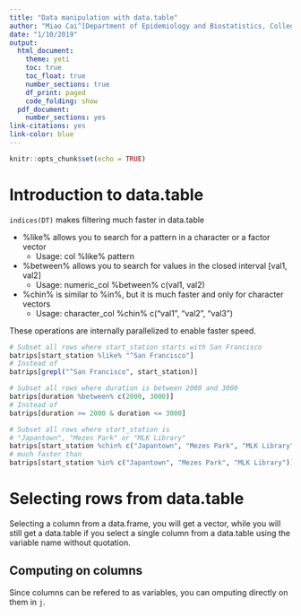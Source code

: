 ```yaml
---
title: "Data manipulation with data.table"
author: "Miao Cai^[Department of Epidemiology and Biostatistics, College for Public Health and Social Justice, Saint Louis University. Email: [miao.cai@slu.edu](miao.cai@slu.edu)]"
date: "1/10/2019"
output:
  html_document:
    theme: yeti
    toc: true
    toc_float: true
    number_sections: true
    df_print: paged
    code_folding: show
  pdf_document:
    number_sections: yes
link-citations: yes
link-color: blue
---
```


```r
knitr::opts_chunk$set(echo = TRUE)
```

# Introduction to data.table

`indices(DT)` makes filtering much faster in data.table

- %like% allows you to search for a pattern in a character or a factor vector
  - Usage: col %like% pattern
- %between% allows you to search for values in the closed interval [val1, val2]
  - Usage: numeric_col %between% c(val1, val2)
- %chin% is similar to %in%, but it is much faster and only for character vectors
  - Usage: character_col %chin% c("val1", "val2", "val3")

These operations are internally parallelized to enable faster speed.

```r
# Subset all rows where start_station starts with San Francisco
batrips[start_station %like% "^San Francisco"]
# Instead of 
batrips[grepl("^San Francisco", start_station)]

# Subset all rows where duration is between 2000 and 3000
batrips[duration %between% c(2000, 3000)]
# Instead of 
batrips[duration >= 2000 & duration <= 3000]

# Subset all rows where start_station is 
# "Japantown", "Mezes Park" or "MLK Library"
batrips[start_station %chin% c("Japantown", "Mezes Park", "MLK Library")]
# much faster than
batrips[start_station %in% c("Japantown", "Mezes Park", "MLK Library")]
```


# Selecting rows from data.table

Selecting a column from a data.frame, you will get a vector, while you will still get a data.table if you select a single column from a data.table using the variable name without quotation.


## Computing on columns

Since columns can be refered to as variables, you can omputing directly on them in `j`.

















